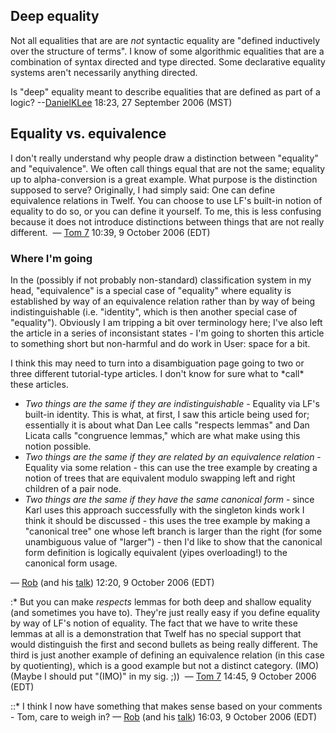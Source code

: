 == Deep equality ==

Not all equalities that are are ''not'' syntactic equality are "defined inductively over the structure of terms". I know of some algorithmic equalities that are a combination of syntax directed and type directed. Some declarative equality systems aren't necessarily anything directed. 

Is "deep" equality meant to describe equalities that are defined as part of a logic? --[[User:DanielKLee|DanielKLee]] 18:23, 27 September 2006 (MST)

== Equality vs. equivalence ==

I don't really understand why people draw a distinction between "equality" and "equivalence". We often call things equal that are not the same; equality up to alpha-conversion is a great example. What purpose is the distinction supposed to serve? Originally, I had simply said: One can define equivalence relations in Twelf. You can choose to use LF's built-in notion of equality to do so, or you can define it yourself. To me, this is less confusing because it does not introduce distinctions between things that are not really different. &nbsp;&mdash;&nbsp;[[User:Tom7|Tom 7]] 10:39, 9 October 2006 (EDT)

=== Where I'm going ===

In the (possibly if not probably non-standard) classification system in my head, "equivalence" is a special case of "equality" where equality is established by way of an equivalence relation rather than by way of being indistinguishable (i.e. "identity", which is then another special case of "equality"). Obviously I am tripping a bit over terminology here; I've also left the article in a series of inconsistant states - I'm going to shorten this article to something short but non-harmful and do work in User: space for a bit.

I think this may need to turn into a disambiguation page going to two or three different tutorial-type articles. I don't know for sure what to *call* these articles.

* ''Two things are the same if they are indistinguishable'' - Equality via LF's built-in identity. This is what, at first, I saw this article being used for; essentially it is about what Dan Lee calls "respects lemmas" and Dan Licata calls "congruence lemmas," which are what make using this notion possible.
* ''Two things are the same if they are related by an equivalence relation'' - Equality via some relation - this can use the tree example by creating a notion of trees that are equivalent modulo swapping left and right children of a pair node.
* ''Two things are the same if they have the same canonical form'' - since Karl uses this approach successfully with the singleton kinds work I think it should be discussed - this uses the tree example by making a "canonical tree" one whose left branch is larger than the right (for some unambiguous value of "larger") - then I'd like to show that the canonical form definition is logically equivalent (yipes overloading!) to the canonical form usage.

— [[User:rsimmons|Rob]] (and his [[User talk:rsimmons|talk]]) 12:20, 9 October 2006 (EDT)
:* But you can make ''respects'' lemmas for both deep and shallow equality (and sometimes you have to). They're just really easy if you define equality by way of LF's notion of equality. The fact that we have to write these lemmas at all is a demonstration that Twelf has no special support that would distinguish the first and second bullets as being really different. The third is just another example of defining an equivalence relation (in this case by quotienting), which is a good example but not a distinct category. (IMO) (Maybe I should put "(IMO)" in my sig. ;)) &nbsp;&mdash;&nbsp;[[User:Tom7|Tom 7]] 14:45, 9 October 2006 (EDT)

::* I think I now have something that makes sense based on your comments - Tom, care to weigh in? — [[User:rsimmons|Rob]] (and his [[User talk:rsimmons|talk]]) 16:03, 9 October 2006 (EDT)